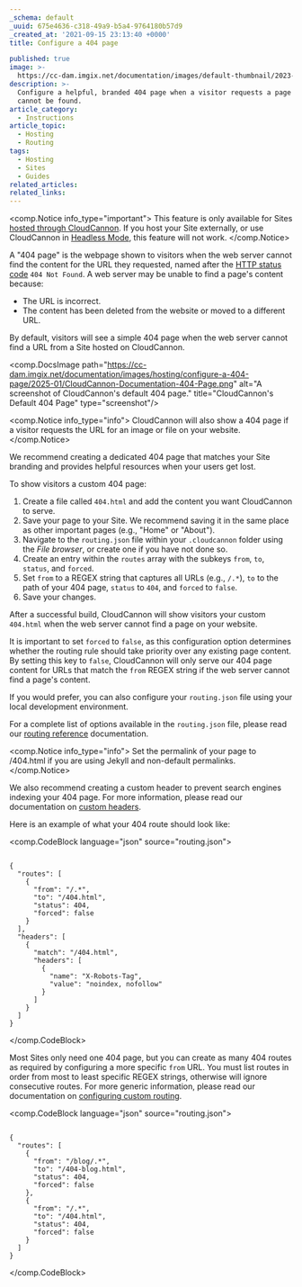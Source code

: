 ```yaml
---
_schema: default
_uuid: 675e4636-c318-49a9-b5a4-9764180b57d9
_created_at: '2021-09-15 23:13:40 +0000'
title: Configure a 404 page

published: true
image: >-
  https://cc-dam.imgix.net/documentation/images/default-thumbnail/2023-Q4/CloudCannon-Documentation-Thumbnail.png
description: >-
  Configure a helpful, branded 404 page when a visitor requests a page that
  cannot be found.
article_category:
  - Instructions
article_topic:
  - Hosting
  - Routing
tags:
  - Hosting
  - Sites
  - Guides
related_articles:
related_links:
---
```

<comp.Notice info_type="important">
  This feature is only available for Sites [hosted through CloudCannon](/documentation/articles/what-is-web-hosting/#hosting-on-cloud-cannon). If you host your Site externally, or use CloudCannon in [Headless Mode](/documentation/articles/what-is-headless-mode/), this feature will not work.
</comp.Notice>

A "404 page" is the webpage shown to visitors when the web server cannot find the content for the URL they requested, named after the [HTTP status code](https://en.wikipedia.org/wiki/List_of_HTTP_status_codes) `404 Not Found`. A web server may be unable to find a page's content because:

* The URL is incorrect.
* The content has been deleted from the website or moved to a different URL.

By default, visitors will see a simple 404 page when the web server cannot find a URL from a Site hosted on CloudCannon.

<comp.DocsImage path="https://cc-dam.imgix.net/documentation/images/hosting/configure-a-404-page/2025-01/CloudCannon-Documentation-404-Page.png" alt="A screenshot of CloudCannon's default 404 page." title="CloudCannon's Default 404 Page" type="screenshot"/>

<comp.Notice info_type="info">
  CloudCannon will also show a 404 page if a visitor requests the URL for an image or file on your website.
</comp.Notice>

We recommend creating a dedicated 404 page that matches your Site branding and provides helpful resources when your users get lost.

To show visitors a custom 404 page:

1. Create a file called `404.html` and add the content you want CloudCannon to serve.
2. Save your page to your Site. We recommend saving it in the same place as other important pages (e.g., "Home" or "About").
3. Navigate to the `routing.json` file within your `.cloudcannon` folder using the *File browser*, or create one if you have not done so.
4. Create an entry within the `routes` array with the subkeys `from`, `to`, `status`, and `forced`.
5. Set `from` to a REGEX string that captures all URLs (e.g., `/.*`), `to` to the path of your 404 page, `status` to `404`, and `forced` to `false`.
6. Save your changes.

After a successful build, CloudCannon will show visitors your custom `404.html` when the web server cannot find a page on your website.

It is important to set `forced` to `false`, as this configuration option determines whether the routing rule should take priority over any existing page content. By setting this key to `false`, CloudCannon will only serve our 404 page content for URLs that match the `from` REGEX string if the web server cannot find a page's content. 

If you would prefer, you can also configure your `routing.json` file using your local development environment.

For a complete list of options available in the `routing.json` file, please read our [routing reference](/documentation/articles/routing-reference/) documentation.

<comp.Notice info_type="info">
  Set the permalink of your page to /404.html if you are using Jekyll and non-default permalinks.
</comp.Notice>

We also recommend creating a custom header to prevent search engines indexing your 404 page. For more information, please read our documentation on [custom headers](/documentation/articles/configure-custom-routing/#custom-headers).

Here is an example of what your 404 route should look like:

<comp.CodeBlock language="json" source="routing.json">
```

{
  "routes": [
    {
      "from": "/.*",
      "to": "/404.html",
      "status": 404,
      "forced": false
    }
  ],
  "headers": [
    {
      "match": "/404.html",
      "headers": [
        {
          "name": "X-Robots-Tag",
          "value": "noindex, nofollow"
        }
      ]
    }
  ]
}

```
</comp.CodeBlock>

Most Sites only need one 404 page, but you can create as many 404 routes as required by configuring a more specific `from` URL. You must list routes in order from most to least specific REGEX strings, otherwise will ignore consecutive routes. For more generic information, please read our documentation on [configuring custom routing](/documentation/articles/configure-custom-routing/).

<comp.CodeBlock language="json" source="routing.json">
```

{
  "routes": [
    {
      "from": "/blog/.*",
      "to": "/404-blog.html",
      "status": 404,
      "forced": false
    },
    {
      "from": "/.*",
      "to": "/404.html",
      "status": 404,
      "forced": false
    }
  ]
}

```
</comp.CodeBlock>